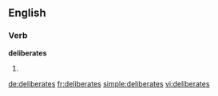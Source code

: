 
==English==

===Verb===
'''deliberates'''

# {{third-person singular of|deliberate}}

[[de:deliberates]]
[[fr:deliberates]]
[[simple:deliberates]]
[[vi:deliberates]]
